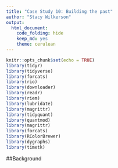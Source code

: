 ```yaml
---
title: "Case Study 10: Building the past"
author: "Stacy Wilkerson"
output: 
  html_document:
    code_folding: hide
    keep_md: yes
    theme: cerulean  
---
```


```r
knitr::opts_chunk$set(echo = TRUE)
library(tidyr)
library(tidyverse)
library(forcats)
library(rio)
library(downloader)
library(readr)
library(riem)
library(lubridate)
library(magrittr)
library(tidyquant)
library(quantmod)
library(magrittr)
library(forcats)
library(RColorBrewer)
library(dygraphs)
library(timetk)
```

##Background 











